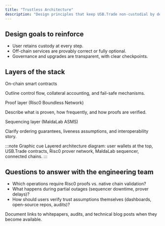 ```yaml
---
title: "Trustless Architecture"
description: "Design principles that keep USB.Trade non-custodial by default"
---
```


<div className="usb-section">
  <h2>Design goals to reinforce</h2>
  <ul className="usb-checklist">
    <li>User retains custody at every step.</li>
    <li>Off-chain services are provably correct or fully optional.</li>
    <li>Governance and upgrades are transparent, with clear checkpoints.</li>
  </ul>
</div>

<div className="usb-section">
  <h2>Layers of the stack</h2>
  <div className="usb-grid">
    <div className="usb-card">
      <span className="usb-card__eyebrow">On-chain smart contracts</span>
      <p className="usb-card__body">Outline control flow, collateral accounting, and fail-safe mechanisms.</p>
    </div>
    <div className="usb-card">
      <span className="usb-card__eyebrow">Proof layer (Risc0 Boundless Network)</span>
      <p className="usb-card__body">Describe what is proven, how frequently, and how proofs are verified.</p>
    </div>
    <div className="usb-card">
      <span className="usb-card__eyebrow">Sequencing layer (MaldaLab ASMS)</span>
      <p className="usb-card__body">Clarify ordering guarantees, liveness assumptions, and interoperability story.</p>
    </div>
  </div>
  :::note Graphic cue
  Layered architecture diagram: user wallets at the top, USB.Trade contracts, Risc0 prover network, MaldaLab sequencer, connected chains.
  :::
</div>

<div className="usb-section">
  <h2>Questions to answer with the engineering team</h2>
  <ul className="usb-checklist">
    <li>Which operations require Risc0 proofs vs. native chain validation?</li>
    <li>What happens during partial outages (sequencer downtime, prover delays)?</li>
    <li>How should users verify trust assumptions themselves (dashboards, open-source repos, audits)?</li>
  </ul>
  <p>Document links to whitepapers, audits, and technical blog posts when they become available.</p>
</div>
